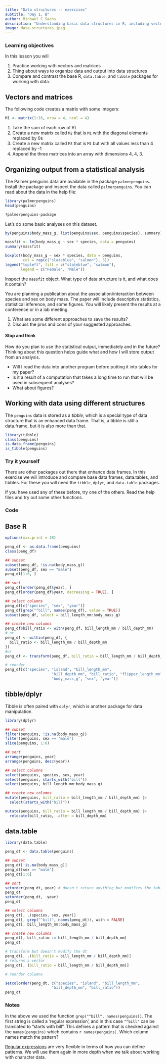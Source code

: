 ```yaml
---
title: "Data structures -- exercises"
subtitle: "Day 1, B"
author: Michael C Sachs
description: "Understanding basic data structures in R, including vectors, arrays, lists, and data frames"
image: data-structures.jpeg
---
```



### Learning objectives {.alert .alert-success}

In this lesson you will 

1. Practice working with vectors and matrices
2. Thing about ways to organize data and output into data structures
3. Compare and contrast the base R, `data.table`, and `tibble` packages for working with data. 

## Vectors and matrices

The following code creates a matrix with some integers: 

```r
M1 <- matrix(1:16, nrow = 4, ncol = 4)
```

1. Take the sum of each row of `M1`
2. Create a new matrix called `M2` that is `M1` with the diagonal elements replaced by 0s
3. Create a new matrix called `M3` that is `M1` but with all values less than 4 replaced by -1
4. Append the three matrices into an array with dimensions 4, 4, 3. 


## Organizing output from a statistical analysis

The Palmer penguins data are available in the package `palmerpenguins`. Install the package and inspect the data called `palmerpenguins`. You can read about the data in the help file: 

```r
library(palmerpenguins)
head(penguins)

?palmerpenguins-package
```

Let's do some basic analyses on this dataset. 


```r
by(penguins$body_mass_g, list(penguins$sex, penguins$species), summary)

massfit <- lm(body_mass_g ~ sex * species, data = penguins)
summary(massfit)

boxplot(body_mass_g ~ sex * species, data = penguins, 
        col = rep(c("slateblue", "salmon"), 3))
legend("topleft", fill = c("slateblue", "salmon"), 
       legend = c("Female", "Male"))
```


Inspect the `massfit` object. What type of data structure is it, and what does it contain? 

You are planning a publication about the association/interaction between species and sex on body mass. The paper will include descriptive statistics, statistical inference, and some figures. You will likely present the results at a conference or in a lab meeting. 


1. What are some different approaches to save the results? 
2. Discuss the pros and cons of your suggested approaches. 


#### Stop and think {.alert .alert-info}

How do you plan to use the statistical output, immediately and in the future? Thinking about this question helps guide what and how I will store output from an analysis. 

- Will I read the data into another program before putting it into tables for my paper? 
- Is it a result of a computation that takes a long time to run that will be used in subsequent analyses? 
- What about figures? 


## Working with data using different structures

The `penguins` data is stored as a _tibble_, which is a special type of data structure that is an enhanced data frame. That is, a tibble is still a data.frame, but it is also more than that. 

```r
library(tibble)
class(penguins) 
is.data.frame(penguins)
is_tibble(penguins)
```


### Try it yourself {.alert .alert-warning}

There are other packages out there that enhance data frames. In this exercise we will introduce and compare base data frames, data.tables, and tibbles. For these you will need the `tibble`, `dplyr`, and `data.table` packages. 

If you have used any of these before, try one of the others. Read the help files and try out some other functions. 



### Code


::: {.panel-tabset}
## Base R
  
```r
options(max.print = 48)

peng_df <- as.data.frame(penguins)
class(peng_df)

## subset
subset(peng_df, !is.na(body_mass_g))
subset(peng_df, sex == "male")
peng_df[1:6, ]

## sort
peng_df[order(peng_df$year), ]
peng_df[order(peng_df$year, decreasing = TRUE), ]

## select columns
peng_df[c("species", "sex", "year")]
peng_df[grep("^bill", names(peng_df), value = TRUE)]
subset(peng_df, select = bill_length_mm:body_mass_g)

## create new columns
peng_df$bill_ratio <- with(peng_df, bill_length_mm / bill_depth_mm)
# or
peng_df <- within(peng_df, {
  bill_ratio <- bill_length_mm / bill_depth_mm
})
#or
peng_df <- transform(peng_df, bill_ratio = bill_length_mm / bill_depth_mm)

# reorder
peng_df[c("species", "island", "bill_length_mm", 
                     "bill_depth_mm", "bill_ratio", "flipper_length_mm", 
                     "body_mass_g", "sex", "year")]

```
  
  
## tibble/dplyr
  
Tibble is often paired with `dplyr`, which is another package for data manipulation. 
  
```r
library(dplyr)

## subset
filter(penguins, !is.na(body_mass_g))
filter(penguins, sex == "male")
slice(penguins, 1:6)

## sort
arrange(penguins, year)
arrange(penguins, desc(year))

## select columns
select(penguins, species, sex, year)
select(penguins, starts_with("bill"))
select(penguins, bill_length_mm:body_mass_g)

## create new columns
mutate(penguins, bill_ratio = bill_length_mm / bill_depth_mm) |>
  select(starts_with("bill"))

mutate(penguins, bill_ratio = bill_length_mm / bill_depth_mm) |>
  relocate(bill_ratio, .after = bill_depth_mm)
```
  
  
## data.table


```r
library(data.table)

peng_dt <- data.table(penguins)

## subset
peng_dt[!is.na(body_mass_g)]
peng_dt[sex == "male"]
peng_dt[1:6]

## sort
setorder(peng_dt, year) # doesn't return anything but modifies the table
peng_dt
setorder(peng_dt, -year)
peng_dt

## select columns
peng_dt[, .(species, sex, year)]
peng_dt[, grep("^bill", names(peng_dt)), with = FALSE]
peng_dt[, bill_length_mm:body_mass_g]

## create new columns
peng_dt[, bill_ratio := bill_length_mm / bill_depth_mm]
peng_dt

# transform but doesn't modify the dt
peng_dt[, .(bill_ratio = bill_length_mm / bill_depth_mm)]
# returns a vector
peng_dt[, (bill_ratio = bill_length_mm / bill_depth_mm)]

# reorder columns

setcolorder(peng_dt, c("species", "island", "bill_length_mm", 
                     "bill_depth_mm", "bill_ratio"))
peng_dt
```

:::


### Notes

In the above we used the function `grep("^bill", names(penguins))`. The first string is called a 'regular expression', and in this case `"^bill"` can be translated to "starts with bill". This defines a pattern that is checked against the `names(penguins)` which contains `r names(penguins)`. Which column names match the pattern? 

[Regular expressions](https://stat.ethz.ch/R-manual/R-patched/library/base/html/regex.html) are very flexible in terms of how you can define patterns. We will use them again in more depth when we talk about working with character data. 